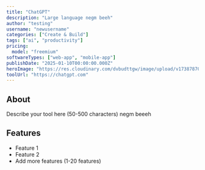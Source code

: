 ```yaml
---
title: "ChatGPT"
description: "Large language negm beeh"
author: "testing"
username: "newusername"
categories: ["Create & Build"]
tags: ["ai", "productivity"]
pricing:
  model: "freemium"
softwareTypes: ["web-app", "mobile-app"]
publishDate: "2025-01-10T00:00:00.000Z"
heroImage: "https://res.cloudinary.com/dvbudttgw/image/upload/v1738787022/wsykici9saddpwaasy6z.png"
toolUrl: "https://chatgpt.com"
---
```

## About
Describe your tool here (50-500 characters) negm beeeh

## Features
- Feature 1
- Feature 2
- Add more features (1-20 features)